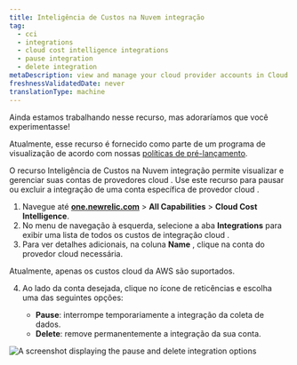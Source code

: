 ```yaml
---
title: Inteligência de Custos na Nuvem integração
tag:
  - cci
  - integrations
  - cloud cost intelligence integrations
  - pause integration
  - delete integration
metaDescription: view and manage your cloud provider accounts in Cloud Cost Intelligence. Learn how to pause or delete integrations for specific cloud provider accounts.
freshnessValidatedDate: never
translationType: machine
---
```


<Callout title="visualização">
  Ainda estamos trabalhando nesse recurso, mas adoraríamos que você experimentasse!

  Atualmente, esse recurso é fornecido como parte de um programa de visualização de acordo com nossas [políticas de pré-lançamento](/docs/licenses/license-information/referenced-policies/new-relic-pre-release-policy).
</Callout>

O recurso Inteligência de Custos na Nuvem integração permite visualizar e gerenciar suas contas de provedores cloud . Use este recurso para pausar ou excluir a integração de uma conta específica de provedor cloud .

1. Navegue até <DNT>[**one.newrelic.com**](https://one.newrelic.com) &gt; **All Capabilities** &gt; **Cloud Cost Intelligence**</DNT>.
2. No menu de navegação à esquerda, selecione a aba **Integrations** para exibir uma lista de todos os custos de integração cloud .
3. Para ver detalhes adicionais, na coluna **Name** , clique na conta do provedor cloud necessária.

<Callout variant="important">
  Atualmente, apenas os custos cloud da AWS são suportados.
</Callout>

4. Ao lado da conta desejada, clique no ícone de reticências e escolha uma das seguintes opções:

   * **Pause**: interrompe temporariamente a integração da coleta de dados.
   * **Delete**: remove permanentemente a integração da sua conta.

<img title="Pause and delete integration" alt="A screenshot displaying the pause and delete integration options" src="/images/pause-delete-cci.webp" />